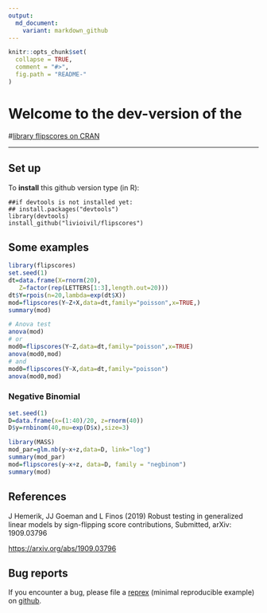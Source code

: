 ---
output:
  md_document:
    variant: markdown_github
---

<!-- README.md is generated from README.Rmd. Please edit that file -->

```{r, echo = FALSE}
knitr::opts_chunk$set(
  collapse = TRUE,
  comment = "#>",
  fig.path = "README-"
)
```
# Welcome to the dev-version of the 

#[library flipscores on CRAN](http://cran.r-project.org/web/packages/flipscores/index.html)


* * *

## Set up

To **install** this github version type (in R):

    ##if devtools is not installed yet: 
    ## install.packages("devtools") 
    library(devtools)
    install_github("livioivil/flipscores")


## Some examples

```{r,  message = FALSE}
library(flipscores)
set.seed(1)
dt=data.frame(X=rnorm(20),
   Z=factor(rep(LETTERS[1:3],length.out=20)))
dt$Y=rpois(n=20,lambda=exp(dt$X))
mod=flipscores(Y~Z+X,data=dt,family="poisson",x=TRUE,)
summary(mod)

# Anova test
anova(mod)
# or
mod0=flipscores(Y~Z,data=dt,family="poisson",x=TRUE)
anova(mod0,mod)
# and
mod0=flipscores(Y~X,data=dt,family="poisson")
anova(mod0,mod)

```

### Negative Binomial

```{r,  message = FALSE}
set.seed(1)
D=data.frame(x=(1:40)/20, z=rnorm(40))
D$y=rnbinom(40,mu=exp(D$x),size=3)

library(MASS)
mod_par=glm.nb(y~x+z,data=D, link="log")
summary(mod_par)
mod=flipscores(y~x+z, data=D, family = "negbinom") 
summary(mod)
```



## References

J Hemerik, JJ Goeman and L Finos (2019) Robust testing in generalized linear models by sign-flipping score contributions, Submitted, arXiv: 1909.03796

<https://arxiv.org/abs/1909.03796>

## Bug reports
If you encounter a bug, please file a
[reprex](https://github.com/tidyverse/reprex) (minimal reproducible example)
on [github](https://github.com/livioivil/flipscores/issues).

